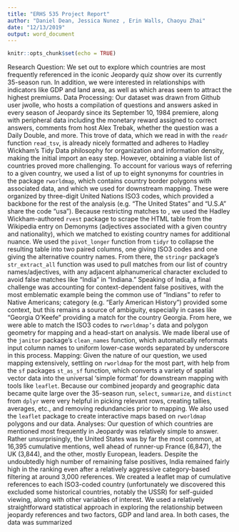 ```yaml
---
title: "ERHS 535 Project Report"
author: "Daniel Dean, Jessica Nunez , Erin Walls, Chaoyu Zhai"
date: "12/13/2019"
output: word_document
---
```


```r
knitr::opts_chunk$set(echo = TRUE)
```

Research Question: 
We set out to explore which countries are most frequently referenced in the iconic Jeopardy quiz show over its currently 35-season run. In addition, we were interested in relationships with indicators like GDP and land area, as well as which areas seem to attract the highest premiums.
Data Processing:
 Our dataset was drawn from Github user jwolle, who hosts a compilation of questions and answers asked in every season of Jeopardy since its September 10, 1984 premiere, along with peripheral data including the monetary reward assigned to correct answers, comments from host Alex Trebak, whether the question was a Daily Double, and more. This trove of data, which we read in with the `readr` function `read_tsv`, is already nicely formatted and adheres to Hadley Wickham’s Tidy Data philosophy for organization and information density, making the initial import an easy step. However, obtaining a viable list of countries proved more challenging. To account for various ways of referring to a given country, we used a list of up to eight synonyms for countries in the package `rworldmap`, which contains country border polygons with associated data, and which we used for downstream mapping. These were organized by three-digit United Nations ISO3 codes, which provided a backbone for the rest of the analysis (e.g. “The United States” and “U.S.A” share the code “usa”). Because restricting matches to , we used the Hadley Wickham-authored `rvest` package to scrape the HTML table from the Wikipedia entry on Demonyms (adjectives associated with a given country and nationality), which we matched to existing country names for additional nuance. We used the `pivot_longer` function from `tidyr` to collapse the resulting table into two paired columns, one giving ISO3 codes and one giving the alternative country names. From there, the `stringr` package’s `str_extract_all` function was used to pull matches from our list of country names/adjectives, with any adjacent alphanumerical character excluded to avoid false matches like “India” in “Indiana.” Speaking of India, a final challenge was accounting for context-dependent false positives, with the most emblematic example being the common use of “Indians” to refer to Native Americans; category (e.g. “Early American History”) provided some context, but this remains a source of ambiguity, especially in cases like “Georgia O’Keefe” providing a match for the country Georgia. From here, we were able to match the ISO3 codes to `rworldmap’s` data and polygon geometry for mapping and a head-start on analysis. We made liberal use of the `janitor` package’s `clean_names` function, which automatically reformats input column names to uniform lower-case words separated by underscore in this process. 
Mapping:
Given the nature of our question, we used mapping extensively, settling on `rworldmap` for the most part, with help from the `sf` packages `st_as_sf` function, which converts a variety of spatial vector data into the universal ‘simple format’ for downstream mapping with tools like `leaflet`. Because our combined jeopardy and geographic data became quite large over the 35-season run, `select`, `summarize`, and `distinct` from `dplyr` were very helpful in picking relevant rows, creating tallies, averages, etc., and removing redundancies prior to mapping. We also used the `leaflet` package to create interactive maps based on `rworldmap` polygons and our data. 
Analyses:
Our question of which countries are mentioned most frequently in Jeopardy was relatively simple to answer. Rather unsurprisingly, the United States was by far the most common, at 16,395 cumulative mentions, well ahead of runner-up France (6,847), the UK (3,844), and the other, mostly European, leaders. Despite the undoubtedly high number of remaining false positives, India remained fairly high in the ranking even after a relatively aggressive category-based filtering at around 3,000 references. We created a leaflet map of cumulative references to each ISO3-coded country (unfortunately we discovered this excluded some historical countries, notably the USSR) for self-guided viewing, along with other variables of interest.
	We used a relatively straightforward statistical approach in exploring the relationship between jeopardy references and two factors, GDP and land area. In both cases, the data was summarized 

 
